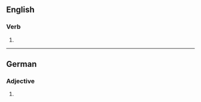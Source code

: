 ==English==

===Verb===
{{head|en|verb form}}

# {{en-third-person singular of|obligate}}

----

==German==

===Adjective===
{{head|de|adjective form}}

# {{inflection of|de|obligat||str//mix|nom//acc|n|s}}